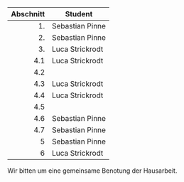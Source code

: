 
| Abschnitt | Student           |
|----------:|-------------------|
|        1. | Sebastian Pinne   |
|        2. | Sebastian Pinne   |
|        3. | Luca Strickrodt   |
|       4.1 | Luca Strickrodt   |
|       4.2 |                   |
|       4.3 | Luca Strickrodt   |
|       4.4 | Luca Strickrodt   |
|       4.5 |                   |
|       4.6 | Sebastian Pinne   |
|       4.7 | Sebastian Pinne   |
|         5 | Sebastian Pinne   |
|         6 | Luca Strickrodt   |


Wir bitten um eine gemeinsame Benotung der Hausarbeit.